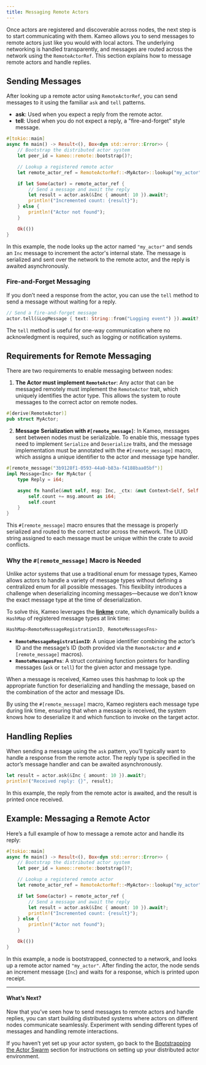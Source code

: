 ```yaml
---
title: Messaging Remote Actors
---
```


Once actors are registered and discoverable across nodes, the next step is to start communicating with them. Kameo allows you to send messages to remote actors just like you would with local actors. The underlying networking is handled transparently, and messages are routed across the network using the `RemoteActorRef`. This section explains how to message remote actors and handle replies.

## Sending Messages

After looking up a remote actor using `RemoteActorRef`, you can send messages to it using the familiar `ask` and `tell` patterns.

- **ask**: Used when you expect a reply from the remote actor.
- **tell**: Used when you do not expect a reply, a "fire-and-forget" style message.

```rust
#[tokio::main]
async fn main() -> Result<(), Box<dyn std::error::Error>> {
    // Bootstrap the distributed actor system
    let peer_id = kameo::remote::bootstrap()?;

    // Lookup a registered remote actor
    let remote_actor_ref = RemoteActorRef::<MyActor>::lookup("my_actor").await?;

    if let Some(actor) = remote_actor_ref {
        // Send a message and await the reply
        let result = actor.ask(&Inc { amount: 10 }).await?;
        println!("Incremented count: {result}");
    } else {
        println!("Actor not found");
    }

    Ok(())
}
```

In this example, the node looks up the actor named `"my_actor"` and sends an `Inc` message to increment the actor's internal state. The message is serialized and sent over the network to the remote actor, and the reply is awaited asynchronously.

### Fire-and-Forget Messaging

If you don’t need a response from the actor, you can use the `tell` method to send a message without waiting for a reply.

```rust
// Send a fire-and-forget message
actor.tell(&LogMessage { text: String::from("Logging event") }).await?;
```

The `tell` method is useful for one-way communication where no acknowledgment is required, such as logging or notification systems.

## Requirements for Remote Messaging

There are two requirements to enable messaging between nodes:

1. **The Actor must implement `RemoteActor`**: Any actor that can be messaged remotely must implement the `RemoteActor` trait, which uniquely identifies the actor type. This allows the system to route messages to the correct actor on remote nodes.

```rust
#[derive(RemoteActor)]
pub struct MyActor;
```

2. **Message Serialization with `#[remote_message]`**: In Kameo, messages sent between nodes must be serializable. To enable this, message types need to implement `Serialize` and `Deserialize` traits, and the message implementation must be annotated with the `#[remote_message]` macro, which assigns a unique identifier to the actor and message type handler.

```rust
#[remote_message("3b9128f1-0593-44a0-b83a-f4188baa05bf")]
impl Message<Inc> for MyActor {
    type Reply = i64;

    async fn handle(&mut self, msg: Inc, _ctx: &mut Context<Self, Self::Reply>) -> Self::Reply {
        self.count += msg.amount as i64;
        self.count
    }
}
```

This `#[remote_message]` macro ensures that the message is properly serialized and routed to the correct actor across the network. The UUID string assigned to each message must be unique within the crate to avoid conflicts.

### Why the `#[remote_message]` Macro is Needed

Unlike actor systems that use a traditional enum for message types, Kameo allows actors to handle a variety of message types without defining a centralized enum for all possible messages. This flexibility introduces a challenge when deserializing incoming messages—because we don't know the exact message type at the time of deserialization.

To solve this, Kameo leverages the [**linkme**](https://crates.io/crates/linkme) crate, which dynamically builds a `HashMap` of registered message types at link time:

```rust
HashMap<RemoteMessageRegistrationID, RemoteMessagesFns>
```

- **`RemoteMessageRegistrationID`**: A unique identifier combining the actor’s ID and the message’s ID (both provided via the `RemoteActor` and `#[remote_message]` macros).
- **`RemoteMessagesFns`**: A struct containing function pointers for handling messages (`ask` or `tell`) for the given actor and message type.

When a message is received, Kameo uses this hashmap to look up the appropriate function for deserializing and handling the message, based on the combination of the actor and message IDs.

By using the `#[remote_message]` macro, Kameo registers each message type during link time, ensuring that when a message is received, the system knows how to deserialize it and which function to invoke on the target actor.

## Handling Replies

When sending a message using the `ask` pattern, you’ll typically want to handle a response from the remote actor. The reply type is specified in the actor’s message handler and can be awaited asynchronously.

```rust
let result = actor.ask(&Inc { amount: 10 }).await?;
println!("Received reply: {}", result);
```

In this example, the reply from the remote actor is awaited, and the result is printed once received.

## Example: Messaging a Remote Actor

Here’s a full example of how to message a remote actor and handle its reply:

```rust
#[tokio::main]
async fn main() -> Result<(), Box<dyn std::error::Error>> {
    // Bootstrap the distributed actor system
    let peer_id = kameo::remote::bootstrap()?;

    // Lookup a registered remote actor
    let remote_actor_ref = RemoteActorRef::<MyActor>::lookup("my_actor").await?;

    if let Some(actor) = remote_actor_ref {
        // Send a message and await the reply
        let result = actor.ask(&Inc { amount: 10 }).await?;
        println!("Incremented count: {result}");
    } else {
        println!("Actor not found");
    }

    Ok(())
}
```

In this example, a node is bootstrapped, connected to a network, and looks up a remote actor named `"my_actor"`. After finding the actor, the node sends an increment message (`Inc`) and waits for a response, which is printed upon receipt.

---

#### What’s Next?

Now that you’ve seen how to send messages to remote actors and handle replies, you can start building distributed systems where actors on different nodes communicate seamlessly. Experiment with sending different types of messages and handling remote interactions.

If you haven’t yet set up your actor system, go back to the [Bootstrapping the Actor Swarm](/distributed-actors/bootstrapping-actor-swarm) section for instructions on setting up your distributed actor environment.
